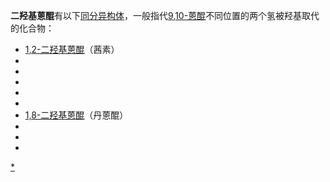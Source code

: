 '''二羟基蒽醌'''有以下[[同分异构体|同分异构体]]，一般指代[[9,10-蒽醌|9,10-蒽醌]]不同位置的两个氢被羟基取代的化合物：
*[[茜素|1,2-二羟基蒽醌]]（茜素）
*{{le|1,3-二羟基蒽醌|1,3-Dihydroxyanthraquinone}}
*{{le|1,4-二羟基蒽醌|1,4-Dihydroxyanthraquinone}}
*{{ld|1,5-二羟基蒽醌|1,5-Dihydroxyanthrachinon}}
*{{ld|1,6-二羟基蒽醌|1,6-Dihydroxyanthrachinon}}
*{{ld|1,7-二羟基蒽醌|1,7-Dihydroxyanthrachinon}}
*[[丹蒽醌|1,8-二羟基蒽醌]]（丹蒽醌）
*{{ld|2,3-二羟基蒽醌|2,3-Dihydroxyanthrachinon}}
*{{ld|2,6-二羟基蒽醌|2,6-Dihydroxyanthrachinon}}
*{{ld|2,7-二羟基蒽醌|2,7-Dihydroxyanthrachinon}}

{{化学消歧义}}

[[Category:二羟基蒽醌|*]]